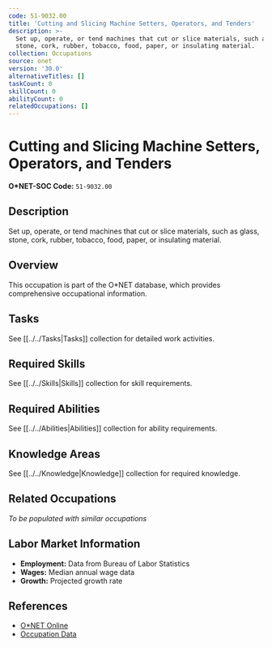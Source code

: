 ```yaml
---
code: 51-9032.00
title: 'Cutting and Slicing Machine Setters, Operators, and Tenders'
description: >-
  Set up, operate, or tend machines that cut or slice materials, such as glass,
  stone, cork, rubber, tobacco, food, paper, or insulating material.
collection: Occupations
source: onet
version: '30.0'
alternativeTitles: []
taskCount: 0
skillCount: 0
abilityCount: 0
relatedOccupations: []
---
```

# Cutting and Slicing Machine Setters, Operators, and Tenders

**O*NET-SOC Code:** `51-9032.00`

## Description

Set up, operate, or tend machines that cut or slice materials, such as glass, stone, cork, rubber, tobacco, food, paper, or insulating material.

## Overview

This occupation is part of the O*NET database, which provides comprehensive occupational information.

## Tasks

See [[../../Tasks|Tasks]] collection for detailed work activities.

## Required Skills

See [[../../Skills|Skills]] collection for skill requirements.

## Required Abilities

See [[../../Abilities|Abilities]] collection for ability requirements.

## Knowledge Areas

See [[../../Knowledge|Knowledge]] collection for required knowledge.

## Related Occupations

*To be populated with similar occupations*

## Labor Market Information

- **Employment:** Data from Bureau of Labor Statistics
- **Wages:** Median annual wage data
- **Growth:** Projected growth rate

## References

- [O*NET Online](https://www.onetonline.org/link/summary/51-9032.00)
- [Occupation Data](https://www.onetcenter.org/)
